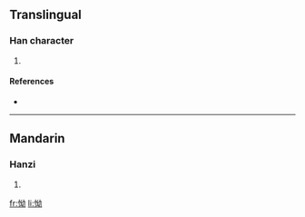 ==Translingual==

===Han character===
{{Han char|rn=61|rad=心|as=05|sn=8|four=9402<sub>7</sub>|canj=心女戈尸 (PVIS)}}

# {{defn|Han|sort=心05}}

====References====
* {{Han ref|kx=0382.170|dkj=10490|dj=0712.070|hdz=42289.040|uh=602E|ud=24622|bh=CCAB|bd=52395}}

----

==Mandarin==

===Hanzi===
{{cmn-hanzi|pin=[[yōu]] ([[you1]])|wg=yu<sup>1</sup>}}

# {{defn|Mandarin}}

[[fr:怮]]
[[li:怮]]